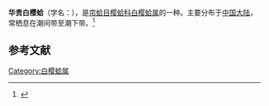 {{Speciesbox
| name = 华贵白樱蛤
| image = 
| image_width = 
| genus = Macoma
| species = nobilis
| authority = (Hanley)
}}
'''华贵白樱蛤'''（学名：''{{lang|la|Macoma nobilis}}''），是[[帘蛤目|帘蛤目]][[樱蛤科|樱蛤科]][[白樱蛤属|白樱蛤属]]的一种。主要分布于[[中国大陆|中国大陆]]，常栖息在潮间带至潮下带。<ref>{{cite web|url=http://shell.sinica.edu.tw/chinese/shellbase_detail.php?science_no=3818|title=国际贝库：华贵白樱蛤|publisher=台湾贝类资料库|accessdate=2009-08-11|archive-date=2016-03-04|archive-url=https://web.archive.org/web/20160304111651/http://shell.sinica.edu.tw/chinese/shellbase_detail.php?science_no=3818|dead-url=no}}</ref>

== 参考文献 ==
{{reflist}}

{{taxonbar}}

[[Category:白樱蛤属|Category:白樱蛤属]]


{{mollusc-stub}}